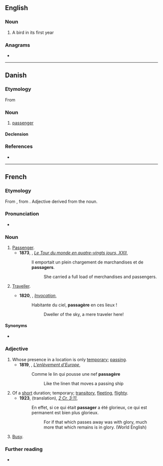 ==English==

===Noun===
{{en-noun}}

# {{lb|en|falconry}} A bird in its first year

===Anagrams===
* {{anagrams|en|Passarge|grass pea}}

----

==Danish==

===Etymology===
From {{etyl|fr|da}} {{m|fr|passager}}

===Noun===
{{da-noun|en|er}}

# [[passenger]]

====Declension====
{{da-noun-infl|en|er}}

===References===
* {{R:Den Danske Ordbog}}

----

==French==

===Etymology===
From {{etyl|frm|fr}} {{m|frm|passagier}}, from {{m|frm|passage}}. Adjective derived from the noun.

===Pronunciation===
* {{audio|Fr-passager.ogg|audio|lang=fr}}

===Noun===
{{fr-noun|m|f=passagère}}

# [[passenger|Passenger]].
#* '''1873''', {{w|Jules Verne}}, ''[[s:Le Tour du monde en quatre-vingts jours - Chapitre 22|Le Tour du monde en quatre-vingts jours, XXII]]'',
#*: Il emportait un plein chargement de marchandises et de '''passagers'''.
#*:: She carried a full load of merchandises and passengers.
# {{lb|fr|archaic}} [[traveller|Traveller]].
#* '''1820''', {{w|Alphonse de Lamartine}}, ''[[s:Invocation|Invocation]]'',
#*: Habitante du ciel, '''passagère''' en ces lieux !
#*:: Dweller of the sky, a mere traveler here!

====Synonyms====
* {{l|fr|pax}}

===Adjective===
{{fr-adj}}

# Whose presence in a location is only [[temporary]]; [[passing]].
#* '''1819''', {{w|André Chénier}}, ''[[s:L’enlèvement d’Europe|L’enlèvement d’Europe]]'',
#*: Comme le lin qui pousse une nef '''passagère'''
#*:: Like the linen that moves a passing ship
# Of a [[short]] duration; temporary; [[transitory]], [[fleeting]], [[flighty]].
#* '''1923''', {{w|Louis Segond}} (translation), ''[[s:Deuxième épître aux Corinthiens - Crampon|2 Cr. 3:11]]'',
#*: En effet, si ce qui était '''passager''' a été glorieux, ce qui est permanent est bien plus glorieux.
#*:: For if that which passes away was with glory, much more that which remains is in glory. (World English)
# {{lb|fr|informal|of a street or place}} [[busy|Busy]].

===Further reading===
* {{R:TLFi}}